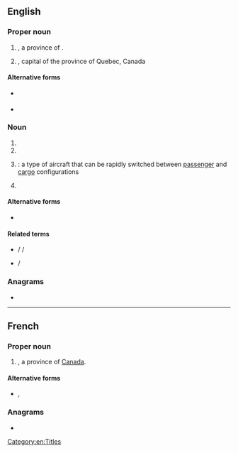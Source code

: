 {{also|Qc|qc|Qc.|Q.C.|Q. C.}}
==English==

===Proper noun===
{{en-proper noun}}

# {{abbreviation of|en|Quebec|nodot=1}}, a province of {{l|en|Canada}}.
# {{abbreviation of|en|Quebec City|nodot=1}}, capital of the province of Quebec, Canada

====Alternative forms====
* {{sense|Canadian province}} {{alter|en|Qc|Qc.}}
* {{sense|Canadian city}} {{alter|en|Q.C.|Q. C.}}

===Noun===
{{en-noun|~}}

# {{initialism of|en|Queen's Counsel}}
# {{initialism of|en|quality control}}
# {{lb|en|aviation}} {{initialism of|en|[[quick]] [[change]]}}: a type of aircraft that can be rapidly switched between [[passenger]] and [[cargo]] configurations
# {{lb|en|uncountable}} {{abbreviation of|en|chloroquine}}

====Alternative forms====
* {{alter|en|Q.C.|Q. C.}} {{q|not including ''chloroquine''}}

====Related terms====
* {{sense|Queen's Counsel}} {{l|en|KC}} / {{l|en|K.C.}} / {{l|en|K. C.}} {{gloss|King's Counsel}}
* {{sense|chloroquine}} {{l|en|HQC}} / {{l|en|HQCS}}

===Anagrams===
* {{anagrams|en|a=cq|CQ}}

[[Category:en:Titles]]

----

==French==

===Proper noun===
{{head|fr|proper noun}}

# {{abbreviation of|en|[[Québec]]|dot}}, a province of [[Canada]].

====Alternative forms====
* {{l|fr|Qc}}, {{l|fr|Qc.}}

===Anagrams===
* {{l|fr|CQ}}